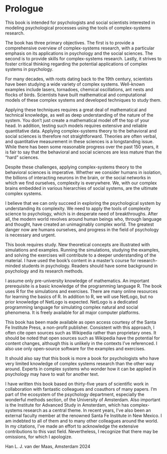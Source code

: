 # Prologue {.unnumbered}

This book is intended for psychologists and social scientists interested in modeling psychological processes using the tools of complex-systems research.

The book has three primary objectives. The first is to provide a comprehensive overview of complex-systems research, with a particular emphasis on its applications in psychology and the social sciences. The second is to provide skills for complex-systems research. Lastly, it strives to foster critical thinking regarding the potential applications of complex systems in psychology.

For many decades, with roots dating back to the 19th century, scientists have been studying a wide variety of complex systems. Well-known examples include lasers, tornadoes, chemical oscillations, ant nests and flocks of birds. Scientists have built mathematical and computational models of these complex systems and developed techniques to study them.

Applying these techniques requires a great deal of mathematical and technical knowledge, as well as deep understanding of the nature of the system. You don't just create a mathematical model off the top of your head. In addition, testing such models requires extensive and reliable quantitative data. Applying complex-systems theory to the behavioral and social sciences is therefore not straightforward. Theories are often verbal, and quantitative measurement in these sciences is a longstanding issue. While there has been some reasonable progress over the past 150 years, it is fair to say that the behavioral and social sciences are less mature than the "hard" sciences.

Despite these challenges, applying complex-systems theory to the behavioral sciences is imperative. Whether we consider humans in isolation, the billions of interacting neurons in the brain, or the social networks in which we find ourselves, complexity is everywhere. We, with our complex brains embedded in various hierarchies of social systems, are the ultimate complex systems.

I believe that we can only succeed in exploring the psychological system by understanding its complexity. We need to apply the tools of complexity science to psychology, which is in desperate need of breakthroughs. After all, the modern world revolves around human beings who, through language and thought, have created an unimaginably complex world. The greatest danger now are humans ourselves, and progress in the field of psychology is necessary and urgent.

This book requires study. New theoretical concepts are illustrated with simulations and examples. Running the simulations, studying the examples, and solving the exercises will contribute to a deeper understanding of the material. I have used the book's content in a master's course for research-minded students in psychology. Readers should have some background in psychology and its research methods.

I assume only pre-university knowledge of mathematics. An important prerequisite is a basic knowledge of the programming language R. The book uses R for the simulations and exercises. There are many online resources for learning the basics of R. In addition to R, we will use NetLogo, but no prior knowledge of NetLogo is expected. NetLogo is a dedicated programming language for simulating complex natural and social phenomena. It is freely available for all major computer platforms.

This book has been made available as open access courtesy of the Santa Fe Institute Press, a non-profit publisher. Consistent with this approach, I often cite open sources such as Wikipedia rather than proprietary ones. It should be noted that open sources such as Wikipedia have the potential for content changes, although this is unlikely in the contexts I've referenced. I also use only open-source software for the examples and exercises.

It should also say that this book is more a book for psychologists who have very limited knowledge of complex systems research than the other way around. Experts in complex systems who wonder how it can be applied in psychology may have to wait for another text.

I have written this book based on thirty-five years of scientific work in collaboration with fantastic colleagues and coauthors of many papers. I’m part of the ecosystem of the psychology department, especially the wonderful methods section, of the University of Amsterdam. Also important is the Institute for Advanced Study in Amsterdam, which has complex-systems research as a central theme. In recent years, I’ve also been an external faculty member at the renowned Santa Fe Institute in New Mexico. I am indebted to all of them and to many other colleagues around the world. In my citations, I’ve made an effort to acknowledge the extensive contributions to this vast field. Nevertheless, I recognize that there may be omissions, for which I apologize.

Han L. J. van der Maas, Amsterdam 2024
